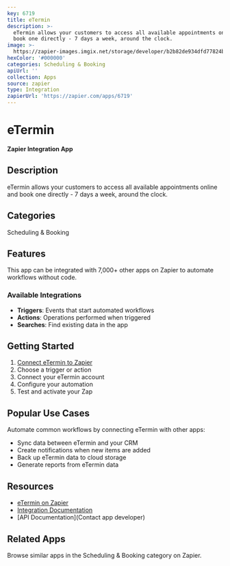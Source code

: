 ```yaml
---
key: 6719
title: eTermin
description: >-
  eTermin allows your customers to access all available appointments online and
  book one directly - 7 days a week, around the clock.
image: >-
  https://zapier-images.imgix.net/storage/developer/b2b82de934dfd77824b221442f8abd98.png?auto=format%2Ccompress&ixlib=python-3.0.0&q=50
hexColor: '#000000'
categories: Scheduling & Booking
apiUrl: ''
collection: Apps
source: zapier
type: Integration
zapierUrl: 'https://zapier.com/apps/6719'
---
```

# eTermin

**Zapier Integration App**

## Description

eTermin allows your customers to access all available appointments online and book one directly - 7 days a week, around the clock.

## Categories

Scheduling & Booking

## Features

This app can be integrated with 7,000+ other apps on Zapier to automate workflows without code.

### Available Integrations

- **Triggers**: Events that start automated workflows
- **Actions**: Operations performed when triggered
- **Searches**: Find existing data in the app

## Getting Started

1. [Connect eTermin to Zapier](https://zapier.com/apps/6719)
2. Choose a trigger or action
3. Connect your eTermin account
4. Configure your automation
5. Test and activate your Zap

## Popular Use Cases

Automate common workflows by connecting eTermin with other apps:

- Sync data between eTermin and your CRM
- Create notifications when new items are added
- Back up eTermin data to cloud storage
- Generate reports from eTermin data

## Resources

- [eTermin on Zapier](https://zapier.com/apps/6719)
- [Integration Documentation](https://zapier.com/apps/6719/integrations)
- [API Documentation](Contact app developer)

## Related Apps

Browse similar apps in the Scheduling & Booking category on Zapier.
